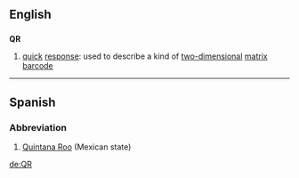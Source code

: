 ==English==

==={{initialism}}===
'''QR'''
{{wikipedia|QR code}}
# [[quick]] [[response]]: used to describe a kind of [[two-dimensional]] [[matrix]] [[barcode]]

----

==Spanish==

===Abbreviation===
{{infl|es|abbreviation}}

# [[Quintana Roo]] (Mexican state)

[[de:QR]]